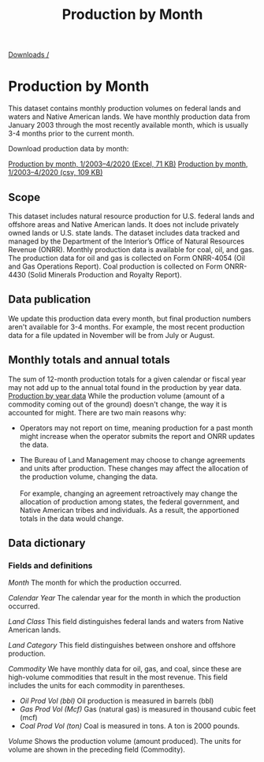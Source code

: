 ﻿---
title: Production by Month
includeToc: true
layout: downloads
description: This dataset contains monthly production volumes on federal lands and waters and Native American lands.
tags:
  - Data
  - Downloads
  - Documentation
  - Native American
  - Indian
  - Federal
  - Production
  - coal
  - oil
  - gas
---

[Downloads /](/downloads/)

# Production by Month

This dataset contains monthly production volumes on federal lands and waters and Native American lands. We have monthly production data from January 2003 through the most recently available month, which is usually 3-4 months prior to the current month.


Download production data by month:

[Production by month, 1/2003–4/2020 (Excel, 71 KB)](/downloads/production/monthly_production.xlsx)
[Production by month, 1/2003–4/2020 (csv, 109 KB)](/downloads/csv/production/monthly_production.csv)

## Scope

This dataset includes natural resource production for U.S. federal lands and offshore areas and Native American lands. It does not include privately owned lands or U.S. state lands. The dataset includes data tracked and managed by the Department of the Interior’s Office of Natural Resources Revenue (ONRR). Monthly production data is available for coal, oil, and gas. The production data for oil and gas is collected on Form ONRR-4054 (Oil and Gas Operations Report). Coal production is collected on Form ONRR-4430 (Solid Minerals Production and Royalty Report).

## Data publication

We update this production data every month, but final production numbers aren't available for 3-4 months. For example, the most recent production data for a file updated in November will be from July or August.

## Monthly totals and annual totals

The sum of 12-month production totals for a given calendar or fiscal year may not add up to the annual total found in the production by year data.
  [Production by year data](/downloads/production/)
While the production volume (amount of a commodity coming out of the ground) doesn't change, the way it is accounted for might. There are two main reasons why:

- Operators may not report on time, meaning production for a past month might increase when the operator submits the report and ONRR updates the data.

- The Bureau of Land Management may choose to change agreements and units after production. These changes may affect the allocation of the production volume, changing the data. <br/><br/>For example, changing an agreement retroactively may change the allocation of production among states, the federal government, and Native American tribes and individuals. As a result, the apportioned totals in the data would change.

## Data dictionary

### Fields and definitions

_Month_ The month for which the production occurred.

_Calendar Year_ The calendar year for the month in which the production occurred.

_Land Class_ This field distinguishes federal lands and waters from Native American lands.

_Land Category_ This field distinguishes between onshore and offshore production.

_Commodity_ We have monthly data for oil, gas, and coal, since these are high-volume commodities that result in the most revenue. This field includes the units for each commodity in parentheses.

  - _Oil Prod Vol (bbl)_ Oil production is measured in barrels (bbl)
  - _Gas Prod Vol (Mcf)_ Gas (natural gas) is measured in thousand cubic feet (mcf)
  - _Coal Prod Vol (ton)_ Coal is measured in tons. A ton is 2000 pounds.

_Volume_ Shows the production volume (amount produced). The units for volume are shown in the preceding field (Commodity).
